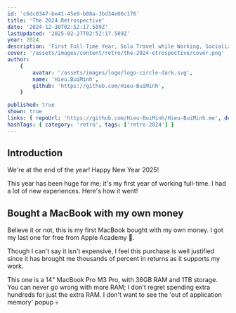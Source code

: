 ```yaml
---
id: 'c6dc0347-be41-45e9-b88a-3bd34e06c176'
title: 'The 2024 Retrospective'
date: '2024-12-30T02:52:17.589Z'
lastUpdated: '2025-02-27T02:52:17.589Z'
year: 2024
description: 'First Full-Time Year, Solo Travel while Working, Socializing, and more!'
cover: '/assets/images/content/retro/the-2024-etrospective/cover.png'
author:
    {
        avatar: '/assets/images/logo/logo-circle-dark.svg',
        name: 'Hieu.BuiMinh',
        github: 'https://github.com/Hieu-BuiMinh',
    }

published: true
shown: true
links: { repoUrl: 'https://github.com/Hieu-BuiMinh/Hieu-BuiMinh.me', demoUrl: 'https://hieu-buiminh.vercel.app/' }
hashTags: { category: 'retro', tags: ['retro-2024'] }
---
```


## Introduction

We're at the end of the year! Happy New Year 2025!

This year has been huge for me; it's my first year of working full-time. I had a lot of new experiences. Here's how it went!

## Bought a MacBook with my own money

Believe it or not, this is my first MacBook bought with my own money. I got my last one for free from Apple Academy 🤣.

Though I can't say it isn't expensive, I feel this purchase is well justified since it has brought me thousands of percent in returns as it supports my work.

This one is a 14" MacBook Pro M3 Pro, with 36GB RAM and 1TB storage. You can never go wrong with more RAM; I don't regret spending extra hundreds for just the extra RAM. I don't want to see the 'out of application memory' popup 💀
